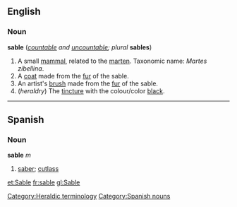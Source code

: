 {{wikipedia}}
==English==
===Noun===
'''sable''' (''[[countable]] and [[uncountable]]; plural'' '''sables''')

#A small [[mammal]], related to the [[marten]].  Taxonomic name: ''Martes zibellina''.
#A [[coat]] made from the [[fur]] of the sable.
#An artist's [[brush]] made from the [[fur]] of the sable.
#(''heraldry'') The [[tincture]] with the colour/color [[black]].

----

== Spanish == 
=== Noun === 
'''sable''' ''m'' 
# [[saber]]; [[cutlass]]

[[Category:Heraldic terminology]]
[[Category:Spanish nouns]]
[[et:Sable]]
[[fr:sable]]
[[gl:Sable]]